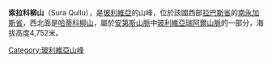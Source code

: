 {{Coord|16|27|1|S|67|54|16|W|display=title}}

'''索拉科柳山'''（Sura Qullu），是[[玻利維亞|玻利維亞]]的山峰，位於該國西部[[拉巴斯省_(玻利維亞)|拉巴斯省]]的[[南永加斯省|南永加斯省]]，西北面是[[哈蒂科柳山|哈蒂科柳山]]，屬於[[安第斯山脈|安第斯山脈]]中[[玻利維亞瑞阿爾山脈|玻利維亞瑞阿爾山脈]]的一部分，海拔高度4,752米。

{{Bolivia-geo-stub}}
[[Category:玻利維亞山峰|Category:玻利維亞山峰]]